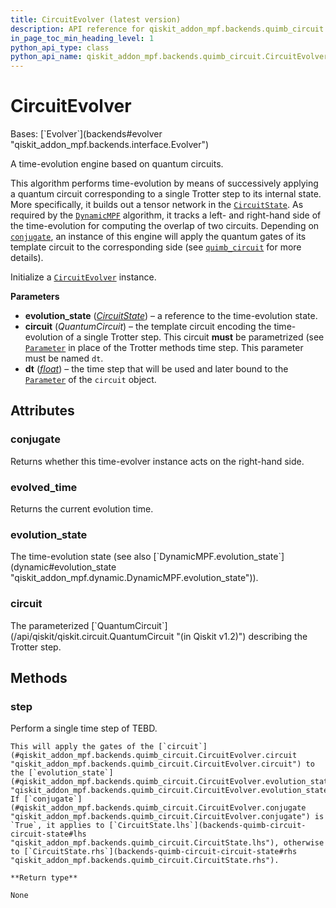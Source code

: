 ```yaml
---
title: CircuitEvolver (latest version)
description: API reference for qiskit_addon_mpf.backends.quimb_circuit.CircuitEvolver in the latest version of qiskit-addon-mpf
in_page_toc_min_heading_level: 1
python_api_type: class
python_api_name: qiskit_addon_mpf.backends.quimb_circuit.CircuitEvolver
---
```


# CircuitEvolver

<Class id="qiskit_addon_mpf.backends.quimb_circuit.CircuitEvolver" isDedicatedPage={true} github="https://github.com/Qiskit/qiskit-addon-mpf/tree/stable/0.2/qiskit_addon_mpf/backends/quimb_circuit/evolver.py#L24-L92" signature="CircuitEvolver(evolution_state, circuit, dt)" modifiers="class">
  Bases: [`Evolver`](backends#evolver "qiskit_addon_mpf.backends.interface.Evolver")

  A time-evolution engine based on quantum circuits.

  This algorithm performs time-evolution by means of successively applying a quantum circuit corresponding to a single Trotter step to its internal state. More specifically, it builds out a tensor network in the [`CircuitState`](backends-quimb-circuit-circuit-state "qiskit_addon_mpf.backends.quimb_circuit.CircuitState"). As required by the [`DynamicMPF`](dynamic#dynamicmpf "qiskit_addon_mpf.dynamic.DynamicMPF") algorithm, it tracks a left- and right-hand side of the time-evolution for computing the overlap of two circuits. Depending on [`conjugate`](#qiskit_addon_mpf.backends.quimb_circuit.CircuitEvolver.conjugate "qiskit_addon_mpf.backends.quimb_circuit.CircuitEvolver.conjugate"), an instance of this engine will apply the quantum gates of its template circuit to the corresponding side (see [`quimb_circuit`](backends-quimb-circuit#module-qiskit_addon_mpf.backends.quimb_circuit "qiskit_addon_mpf.backends.quimb_circuit") for more details).

  Initialize a [`CircuitEvolver`](#qiskit_addon_mpf.backends.quimb_circuit.CircuitEvolver "qiskit_addon_mpf.backends.quimb_circuit.CircuitEvolver") instance.

  **Parameters**

  *   **evolution\_state** ([*CircuitState*](backends-quimb-circuit-circuit-state "qiskit_addon_mpf.backends.quimb_circuit.CircuitState")) – a reference to the time-evolution state.
  *   **circuit** (*QuantumCircuit*) – the template circuit encoding the time-evolution of a single Trotter step. This circuit **must** be parametrized (see [`Parameter`](/api/qiskit/qiskit.circuit.Parameter "(in Qiskit v1.2)") in place of the Trotter methods time step. This parameter must be named `dt`.
  *   **dt** ([*float*](https://docs.python.org/3/library/functions.html#float "(in Python v3.13)")) – the time step that will be used and later bound to the [`Parameter`](/api/qiskit/qiskit.circuit.Parameter "(in Qiskit v1.2)") of the `circuit` object.

  ## Attributes

  ### conjugate

  <Attribute id="qiskit_addon_mpf.backends.quimb_circuit.CircuitEvolver.conjugate">
    Returns whether this time-evolver instance acts on the right-hand side.
  </Attribute>

  ### evolved\_time

  <Attribute id="qiskit_addon_mpf.backends.quimb_circuit.CircuitEvolver.evolved_time">
    Returns the current evolution time.
  </Attribute>

  ### evolution\_state

  <Attribute id="qiskit_addon_mpf.backends.quimb_circuit.CircuitEvolver.evolution_state">
    The time-evolution state (see also [`DynamicMPF.evolution_state`](dynamic#evolution_state "qiskit_addon_mpf.dynamic.DynamicMPF.evolution_state")).
  </Attribute>

  ### circuit

  <Attribute id="qiskit_addon_mpf.backends.quimb_circuit.CircuitEvolver.circuit">
    The parameterized [`QuantumCircuit`](/api/qiskit/qiskit.circuit.QuantumCircuit "(in Qiskit v1.2)") describing the Trotter step.
  </Attribute>

  ## Methods

  ### step

  <Function id="qiskit_addon_mpf.backends.quimb_circuit.CircuitEvolver.step" github="https://github.com/Qiskit/qiskit-addon-mpf/tree/stable/0.2/qiskit_addon_mpf/backends/quimb_circuit/evolver.py#L74-L92" signature="step()">
    Perform a single time step of TEBD.

    This will apply the gates of the [`circuit`](#qiskit_addon_mpf.backends.quimb_circuit.CircuitEvolver.circuit "qiskit_addon_mpf.backends.quimb_circuit.CircuitEvolver.circuit") to the [`evolution_state`](#qiskit_addon_mpf.backends.quimb_circuit.CircuitEvolver.evolution_state "qiskit_addon_mpf.backends.quimb_circuit.CircuitEvolver.evolution_state"). If [`conjugate`](#qiskit_addon_mpf.backends.quimb_circuit.CircuitEvolver.conjugate "qiskit_addon_mpf.backends.quimb_circuit.CircuitEvolver.conjugate") is `True`, it applies to [`CircuitState.lhs`](backends-quimb-circuit-circuit-state#lhs "qiskit_addon_mpf.backends.quimb_circuit.CircuitState.lhs"), otherwise to [`CircuitState.rhs`](backends-quimb-circuit-circuit-state#rhs "qiskit_addon_mpf.backends.quimb_circuit.CircuitState.rhs").

    **Return type**

    None
  </Function>
</Class>

